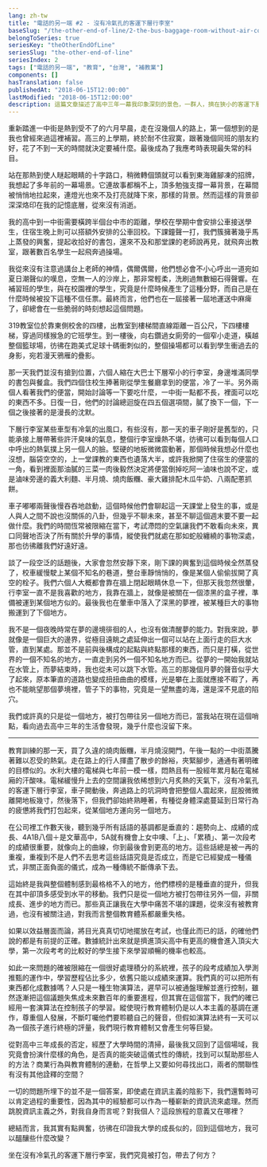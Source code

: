 ```yaml
---
lang: zh-tw
title: "電話的另一端 #2 - 沒有冷氣孔的客運下層行李室"
baseSlug: "/the-other-end-of-line/2-the-bus-baggage-room-without-air-conditioning"
belongToSeries: true
seriesKey: "theOtherEndOfLine"
seriesSlug: "the-other-end-of-line"
seriesIndex: 2
tags: ["電話的另一端", "教育", "台灣", "補教業"]
components: []
hasTranslation: false
publishedAt: "2018-06-15T12:00:00"
lastModified: "2018-06-15T12:00:00"
description: 這篇文章描述了高中三年一幕我印象深刻的景色，一群人，擠在狹小的客運下層行李室，被水平地從文華高中載運到水利大樓，在那裡，我們期望著垂直的提升。然而真的是如此嗎？我們究竟被打包去了何方？
---
```


重新踏進一中街是熱到受不了的六月早晨，走在沒幾個人的路上，第一個想到的是我也曾經來過這裡補習。高三的上學期，終於耐不住寂寞，跟著幾個同班的朋友約好，花了不到一天的時間就決定要補什麼。最後成為了我應考時表現最失常的科目。

站在那熱到使人瞇起眼睛的十字路口，稍微轉個頭就可以看到東海雞腳凍的招牌，我想起了多年前的一幕場景。它連故事都稱不上，頂多勉強支撐一幕背景，在幕間被悄悄地拉起來，連燈光也來不及打亮就降下來，那樣的背景。然而這樣的背景卻深深烙印在我的記憶底層，從來沒有消逝。

我的高中到一中街需要橫跨半個台中市的距離，學校在學期中會安排公車接送學生，住宿生晚上則可以搭額外安排的公車回校。下課鐘聲一打，我們簇擁著幾乎馬上蒸發的興奮，提起收拾好的書包，還來不及和那堂課的老師說再見，就飛奔出教室，跟著數百名學生一起飛奔過操場。

我從來沒有注意過講台上老師的神情，偶爾偶爾，他們想必會不小心呼出一道宛如夏日潮聲似的嘆息，空無一人的沙岸上，那非常輕柔，洗刷過無數細石得聲響。在補習班的學生，與在校園裡的學生，究竟是什麼時候產生了這種分野，而自己是在什麼時候被投下這種不信任票。最終而言，他們也在一屆接著一屆地運送中麻痺了，卻總會在一些脆弱的時刻想起這個問題。

319教室位於靠東側校舍的四樓，出教室到樓梯間直線距離一百公尺，下四樓樓梯，穿過同樣猴急的它班學生。到一樓後，向右鑽過女廁旁的一個窄小走道，橫越整個籃球場，彷彿在跑美式足球十碼衝刺似的，整個操場都可以看到學生衝過去的身影，宛若漫天鴉雁的疊影。

那一天我們並沒有搶到位置，六個人縮在大巴士下層窄小的行李室，身邊堆滿同學的書包與餐盒。我們四個住校生捧著剛從學生餐廳拿到的便當，冷了一半。另外兩個人看著我們的便當，開始討論等一下要吃什麼，一中街一點都不長，裡面可以吃的東西不多。日復一日，他們的討論總迴旋在四五個選項間，膩了換下一個，下一個之後接著的是漫長的沈默。

下層行李室某些車型有冷氣的出風口，有些沒有，那一天的車子剛好是舊型的，只能承接上層帶著些許汗臭味的氣息，整個行李室燥熱不堪，彷彿可以看到每個人口中呼出的熱氣撲上另一個人的臉。堅硬的地板微微震動著，那個時候我想必什麼也沒想，腦袋空空的，上一堂課教的東西也遺落大半，或許我掀開了住宿生的便當的一角，看到裡面那油膩的三菜一肉後毅然決定將便當倒掉吃阿一滷味也說不定，或是滷味旁邊的義大利麵、半月燒、燒肉飯糰、豪大雞排配木瓜牛奶、八兩配蔥抓餅。

車子嘟嘟兩聲後慢吞吞地啟動，這個時候他們會聊起這一天課堂上發生的事，或是人與人之間不說也沒關係的八卦，但幾乎不聊未來，甚至不聊這個週末要不要一起做什麼。我們的時間恆常被限縮在當下，考試滯悶的空氣讓我們不敢看向未來，異口同聲地否決了所有關於升學的事情，縱使我們就處在那如蛇般纏繞的事物深處，那也彷彿離我們好遠好遠。

談了一段空泛的話題後，大家會忽然安靜下來，剛下課的興奮到這個時候全然蒸發了，校車緩慢駛上某個不知名的巷道，整台車靜悄悄的，像是某個人偷偷拔開了真空的栓子。我們六個人大概都會靠在牆上閉起眼睛休息一下，但那天我忽然很暈，行李室一直不是我喜歡的地方，我靠在牆上，就像是被關在一個漆黑的盒子裡，準備被運到某個地方似的。最後我也在暈車中落入了深黑的夢裡，被某種巨大的事物搬運到了下個地方。

我不是一個夜晚時常在夢的邊境徘徊的人，也沒有做清醒夢的能力。對我來說，夢就像是一個巨大的邊界，從極目遠眺之處延伸出一個可以站在上面行走的巨大水管，直到某處。那並不是前與後構成的起點與終點那樣的東西，而只是打橫，從世界的一個不知名的地方，一直走到另外一個不知名地方而已。從夢的一開始我就站在水管上，而夢結束時，我也從未可以跳下水管。高三的那幾個月夢的聲音似乎大了起來，原本筆直的道路也變成扭扭曲曲的模樣，光是攀在上面就應接不暇了，再也不能眺望那個夢境裡，管子下的事物，究竟是一望無盡的海，還是深不見底的陷穴。

我們或許真的只是從一個地方，被打包帶往另一個地方而已，當我站在現在這個哨點，看向過去高中三年的生活會發現，幾乎什麼也沒留下來。

* * * 

教育訓練的那一天，買了久違的燒肉飯糰，半月燒沒開門，午後一點的一中街蒸騰著難以忍受的熱氣。走在路上的行人揮盡了散步的餘裕，夾緊腳步，通通有著明確的目標似的。水利大樓的電梯與七年前一模一樣，悶熱且有一股經年累月黏在電梯廂的汗酸味。電梯緩慢升上去的空間讓我依稀想到六月炙熱的天氣下，沒有冷氣孔的客運下層行李室，車子開動後，奔過路上的坑洞時會把整個人震起來，屁股微微離開地板幾寸，然後落下，但我們卻始終熟睡著，有種從身體深處蔓延到日常行為的疲憊將我們打包起來，從某個地方運向另一個地方。

在公司裡工作數天後，聽到幾乎所有話語的基調都是垂直的：趨勢向上、成績的成長、4A1B八個＋是文華高中，5A就有機會上女中噢、「上」、「累積」、第一次段考的成績很重要，就像向上的曲線，你到最後會到更高的地方。這些話總是被一再的重複，重複到不是人們不去思考這些話語究竟是否成立，而是它已經變成一種儀式，非關正面負面的儀式，成為一種傳統不斷傳承下去。

這始終是我與整個體制感到最格格不入的地方，他們標榜的是種垂直的提升，但我在其中卻頂多感受到水平的移動。我們只是從一個地方被打包帶往另外一個，非關成長、進步的地方而已。那些真正讓我在大學中痛苦不堪的課題，從來沒有被教育過，也沒有被關注過，對我而言整個教育體系都嚴重失格。

如果以效益層面而論，將目光真真切切地擺放在考試，也僅此而已的話，的確他們說的都是有前提的正確。數據統計出來就是擠進頂尖高中有更高的機會進入頂尖大學，第一次段考考的比較好的學生接下來學習順暢的機率也較高。

如此一來問題的確被限縮在一個很好處理積分的系統裡，孩子的段考成績加入學測推甄的運作中，學習歷程佔比多少，依舊只能以成績來運算。我們真的可以把所有東西都化成數據嗎？人只是一種生物演算法，遲早可以被通盤理解並進行控制，雖然逐漸把這個議題失焦成未來數百年的重要進程，但其實在這個當下，我們的確已經用一套演算法在控制孩子的學習。縱使現行教育體制仍是以人本主義的基調在運作，尊重個人發展，不斷叮囑他們要聆聽自己的聲音，但假如演算法終有一天可以為一個孩子進行終極的評量，我們現行教育體制又會產生何等巨變。

從對高中三年成長的否定，經歷了大學時間的清掃，最後我又回到了這個場域，我究竟會扮演什麼樣的角色，是否真的能突破這儀式性的傳統，找到可以幫助那些人的方法？商業行為與教育體制的連動，在哲學上又要如何尋找出口，兩者的關聯性有沒有其他詮釋的空間？

一切的問題所埋下的並不是一個答案，即使處在資訊主義的陰影下，我們還暫時可以肯定過程的重要性，因為其中的經驗都可以作為一種嶄新的資訊流來處理。然而跳脫資訊主義之外，對我自身而言呢？對我個人？這段旅程的意義又在哪裡？

總結而言，我其實有點興奮，彷彿在印證我大學的成長似的，回到這個地方，我可以醞釀些什麼改變？

坐在沒有冷氣孔的客運下層行李室，我們究竟被打包，帶去了何方？
